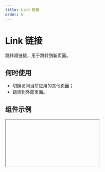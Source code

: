 ```yaml
---
title: Link 链接
order: 5
---
```


# Link 链接

跳转超链接，用于跳转到新页面。

## 何时使用

- 切换访问当前应用的其他页面；
- 跳转到外部页面。

## 组件示例


<Iframe url="https://www.aliwork.com/developer/link-v2?isRenderNav=false" />

## 组件属性


<AttrTable
  dataSource={[
    {
      code: "content",
      type: "string",
      default: `'这里是一个链接'`,
      desc: "置链接文本内容",
    },
    {
      code: "textOverflow",
      type: "boolean",
      default: "false",
      desc: "文本单行截断，文字超过一行是否使用...显示，开启此项后，同时会设置html标签的title属性",
    },
    {
      code: "type",
      type: `'page' | 'url'`,
      default: `'page'`,
      desc: "链接类型，page：内部页面、url：外部链接",
    },
    {
      code: "url",
      type: "string",
      default: "-",
      desc: "链接地址，点击链接即可跳转对应页面，当 **type** 属性为url时生效",
    },
    {
      code: "isBlank",
      type: "boolean",
      default: "false",
      desc: "是否新开页面",
    },
    {
      code: "params",
      type: "Record<string, string>",
      default: "-",
      desc: "url 查询参数，多用于页面跳转传参",
    },
    {
      code: 'page',
      type: 'string',
      default: '-',
      desc: '内部页面Uuid，当 **type** 属性为page时生效'
    },
  ]}
/>
